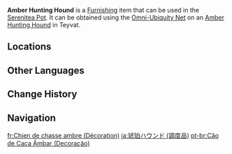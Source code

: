 {{About|the furnishing|the wildlife|Amber Hunting Hound}}
{{Furnishing Infobox
|id             = 369171
|title          = Amber Hunting Hound
|image          = Item Amber Hunting Hound (Furnishing).png
|category       = Animal
|category2      = Animal
|subcategory    = Outdoor Creature
|subcategory2   = Indoor Creature
|quality        = 3
|adeptal_energy = 100
|load           = 400
|reduced_load   = 400
|description    = Humanity's best friend!<br>These dogs have dark gold fur, and of [[Fontaine]]'s hunting hounds their blood is the purest. Loyal, possessed of acute noses, and agile, these aid humans in chasing game and criminals alike.<br>After moving into the [[Serenitea Pot]], the warm and friendly nature of these dogs has helped them form cooperative relationships with animals from other nations &mdash; now, they solve other animals' problems for snacks and treats!
|source1        = Omni-Ubiquity Net
}}
'''Amber Hunting Hound''' is a [[Furnishing]] item that can be used in the [[Serenitea Pot]]. It can be obtained using the [[Omni-Ubiquity Net]] on an [[Amber Hunting Hound]] in Teyvat.

==Locations==
{{Transclude|Amber Hunting Hound|Locations}}

==Other Languages==
{{Other Languages
|Transclude=Amber Hunting Hound
}}

==Change History==
{{Change History|4.0}}

==Navigation==
{{Furnishing Navbox/Living|Animal}}

[[fr:Chien de chasse ambre (Décoration)]]
[[ja:琥珀ハウンド (調度品)]]
[[pt-br:Cão de Caça Âmbar (Decoração)]]